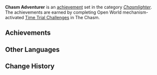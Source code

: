 {{Achievement Set Infobox
|title        = 
|primogems    = {{Achievement/Primogems|Chasm Adventurer}}
|total        = {{Achievement/Total|Chasm Adventurer}}
|category     = Chasmlighter
}}
'''Chasm Adventurer''' is an [[achievement]] set in the category ''[[Chasmlighter]]''. The achievements are earned by completing Open World mechanism-activated [[Time Trial Challenge]]s in The Chasm.

==Achievements==
{{Achievements by Category Table|Chasm Adventurer}}
<!--
==Notes==

==Trivia==
-->
==Other Languages==
{{Other Languages|default_hidden=1
|en      = Chasm Adventurer
|zhs     = 岩渊的冒险家
|zhs_rm  = Yányuān de Màoxiǎnjiā
|zht     = 岩淵的冒險家
|zht_rm  = Yányuān de Màoxiǎnjiā
|ja      = 岩淵の冒険者
|ja_rm   = Gan'en no Boukensha
|ko      = 암연의 모험가
|ko_rm   = 
|es      = Aventurera/o subterránea/o
|fr      = Péripéties sur les terres souterraines
|ru      = Искатель приключений в Разломе
|th      = นักผจญภัยแห่ง Chasm
|th_rm   = Nak Phachon Phai haeng Chasm
|vi      = Nhà Mạo Hiểm Vực Sâu
|de      = Kluft-Abenteurer
|id      = Petualang Pertambangan
|pt      = Aventureiro do Despenhadeiro
}}

==Change History==
{{Change History|2.6}}
<!--
==References==
{{Reflist}}
-->
